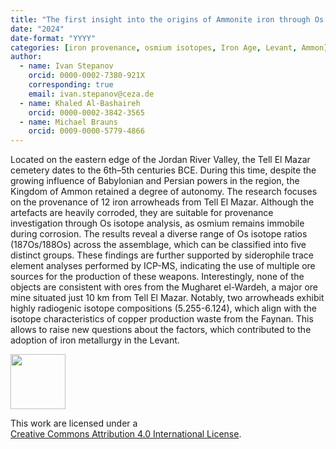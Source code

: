 ```yaml
---
title: "The first insight into the origins of Ammonite iron through Os isotope analyses of iron arrowheads from the Late Iron Age cemetery of Tell El Mazar, Jordan"
date: "2024"
date-format: "YYYY"
categories: [iron provenance, osmium isotopes, Iron Age, Levant, Ammon]
author: 
  - name: Ivan Stepanov
    orcid: 0000-0002-7380-921X
    corresponding: true
    email: ivan.stepanov@ceza.de
  - name: Khaled Al-Bashaireh
    orcid: 0000-0002-3842-3565
  - name: Michael Brauns
    orcid: 0009-0000-5779-4866
---
```


Located on the eastern edge of the Jordan River Valley, the Tell El Mazar cemetery dates to the 6th–5th centuries BCE. During this time, despite the growing influence of Babylonian and Persian powers in the region, the Kingdom of Ammon retained a degree of autonomy. The research focuses on the provenance of 12 iron arrowheads from Tell El Mazar. Although the artefacts are heavily corroded, they are suitable for provenance investigation through Os isotope analysis, as osmium remains immobile during corrosion. The results reveal a diverse range of Os isotope ratios (187Os/188Os) across the assemblage, which can be classified into five distinct groups. These findings are further supported by siderophile trace element analyses performed by ICP-MS, indicating the use of multiple ore sources for the production of these weapons. Interestingly, none of the objects are consistent with ores from the Mugharet el-Wardeh, a major ore mine situated just 10 km from Tell El Mazar. Notably, two arrowheads exhibit highly radiogenic isotope compositions (5.255-6.124), which align with the isotope characteristics of copper production waste from the Faynan. This allows to raise new questions about the factors, which contributed to the adoption of iron metallurgy in the Levant.

::: {layout="[ 20 , 85 ]"}

::: {#column-image}
[![](https://i.creativecommons.org/l/by/4.0/88x31.png){width=88}](http://creativecommons.org/licenses/by/4.0/)
:::

::: {#column-text}
This work are licensed under a<br>[Creative Commons Attribution 4.0 International License](https://creativecommons.org/licenses/by/4.0/).
:::

:::
